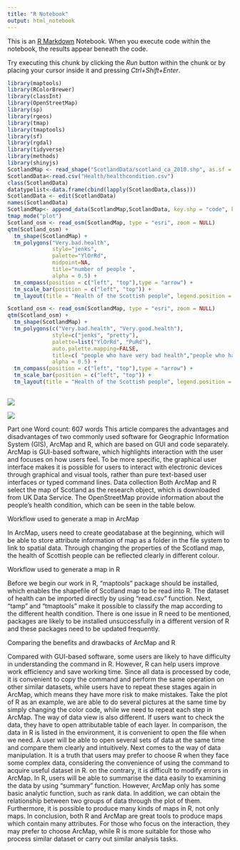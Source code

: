 ---
title: "R Notebook"
output: html_notebook
---

This is an [R Markdown](http://rmarkdown.rstudio.com) Notebook. When you execute code within the notebook, the results appear beneath the code. 

Try executing this chunk by clicking the *Run* button within the chunk or by placing your cursor inside it and pressing *Ctrl+Shift+Enter*. 

```{r}
library(maptools)
library(RColorBrewer)
library(classInt)
library(OpenStreetMap)
library(sp)
library(rgeos)
library(tmap)
library(tmaptools)
library(sf)
library(rgdal)
library(tidyverse)
library(methods)
library(shinyjs)
ScotlandMap <- read_shape("ScotlandData/scotland_ca_2010.shp", as.sf = TRUE)
ScotlandData<-read.csv("Health/healthcondition.csv")
class(ScotlandData)
datatypelist<-data.frame(cbind(lapply(ScotlandData,class)))
ScotlandData <- edit(ScotlandData)
names(ScotlandData)
ScotlandMap<- append_data(ScotlandMap,ScotlandData, key.shp = "code", key.data = "GEO_CODE", ignore.duplicates = TRUE)
tmap_mode("plot")
Scotland_osm <- read_osm(ScotlandMap, type = "esri", zoom = NULL)
qtm(Scotland_osm) + 
  tm_shape(ScotlandMap) + 
  tm_polygons("Very.bad.health", 
              style="jenks",
              palette="YlOrRd",
              midpoint=NA,
              title="number of people ",
              alpha = 0.5) + 
  tm_compass(position = c("left", "top"),type = "arrow") + 
  tm_scale_bar(position = c("left", "top")) +
  tm_layout(title = "Health of the Scottish people", legend.position = c("left", "bottom"))

Scotland_osm <- read_osm(ScotlandMap, type = "esri", zoom = NULL)
qtm(Scotland_osm) + 
  tm_shape(ScotlandMap) +
  tm_polygons(c("Very.bad.health", "Very.good.health"),
              style=c("jenks", "pretty"),
              palette=list("YlOrRd", "PuRd"),
              auto.palette.mapping=FALSE,
              title=c( "people who have very bad health","people who have very good health"),
              alpha = 0.5) +
  tm_compass(position = c("left", "top"),type = "arrow") + 
  tm_scale_bar(position = c("left", "top")) +
  tm_layout(title = "Health of the Scottish people", legend.position = c("left", "bottom"))
  

```

![](Part1-R.png)

![](Part1-ArcMap.png)

Part one
Word count: 607 words
This article compares the advantages and disadvantages of two commonly used software for Geographic Information System (GIS), ArcMap and R, which are based on GUI and code separately. ArcMap is GUI-based software, which highlights interaction with the user and focuses on how users feel. To be more specific, the graphical user interface makes it is possible for users to interact with electronic devices through graphical and visual tools, rather than pure text-based user interfaces or typed command lines. 
Data collection
Both ArcMap and R select the map of Scotland as the research object, which is downloaded from UK Data Service. The OpenStreetMap provide information about the people's health condition, which can be seen in the table below.
 
Workflow used to generate a map in ArcMap

In ArcMap, users need to create geodatabase at the beginning, which will be able to store attribute information of map as a folder in the file system to link to spatial data. Through changing the properties of the Scotland map, the health of Scottish people can be reflected clearly in different colour.

Workflow used to generate a map in R

Before we begin our work in R, "maptools" package should be installed, which enables the shapefile of Scotland map to be read into R. The dataset of health can be imported directly by using "read.csv" function. Next, "tamp" and "tmaptools" make it possible to classify the map according to the different health condition. There is one issue in R need to be mentioned, packages are likely to be installed unsuccessfully in a different version of R and these packages need to be updated frequently. 

Comparing the benefits and drawbacks of ArcMap and R

Compared with GUI-based software, some users are likely to have difficulty in understanding the command in R. However, R can help users improve work efficiency and save working time. Since all data is processed by code, it is convenient to copy the command and perform the same operation on other similar datasets, while users have to repeat these stages again in ArcMap, which means they have more risk to make mistakes. Take the plot of R as an example, we are able to do several pictures at the same time by simply changing the color code, while we need to repeat each step in ArcMap. 
The way of data view is also different. If users want to check the data, they have to open attributable table of each layer. In comparison, the data in R is listed in the environment, it is convenient to open the file when we need. A user will be able to open several sets of data at the same time and compare them clearly and intuitively. 
Next comes to the way of data manipulation. It is a truth that users may prefer to choose R when they face some complex data, considering the convenience of using the command to acquire useful dataset in R. on the contrary, it is difficult to modify errors in ArcMap. In R, users will be able to summarise the data easily to examining the data by using "summary" function. However, ArcMap only has some basic analytic function, such as rank data. In addition, we can obtain the relationship between two groups of data through the plot of them. Furthermore, it is possible to produce many kinds of maps in R, not only maps. 
In conclusion, both R and ArcMap are great tools to produce maps which contain many attributes. For those who focus on the interaction, they may prefer to choose ArcMap, while R is more suitable for those who process similar dataset or carry out similar analysis tasks.


